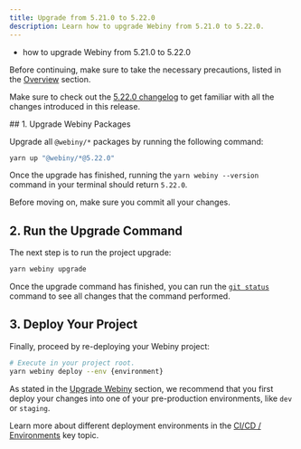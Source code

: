 ```yaml
---
title: Upgrade from 5.21.0 to 5.22.0
description: Learn how to upgrade Webiny from 5.21.0 to 5.22.0.
---
```



<Alert type="success" title="What you’ll learn">

- how to upgrade Webiny from 5.21.0 to 5.22.0

</Alert>

<Alert type="danger">

Before continuing, make sure to take the necessary precautions, listed in the [Overview](../../release-notes/upgrade-webiny#-precaution-measures) section.

</Alert>

<Alert type="info">

Make sure to check out the [5.22.0 changelog](/docs/{version}/release-notes/5.22.0/changelog) to get familiar with all the changes introduced in this release.

</Alert>
## 1. Upgrade Webiny Packages

Upgrade all `@webiny/*` packages by running the following command:

```bash
yarn up "@webiny/*@5.22.0"
```

Once the upgrade has finished, running the `yarn webiny --version` command in your terminal should return `5.22.0`.

<Alert type="info">

Before moving on, make sure you commit all your changes.

</Alert>

## 2. Run the Upgrade Command

The next step is to run the project upgrade:

```bash
yarn webiny upgrade
```

Once the upgrade command has finished, you can run the [`git status`](https://git-scm.com/docs/git-status) command to see all changes that the command performed.

## 3. Deploy Your Project

Finally, proceed by re-deploying your Webiny project:

```bash
# Execute in your project root.
yarn webiny deploy --env {environment}
```

<Alert type="warning">

As stated in the [Upgrade Webiny](../../release-notes/upgrade-webiny#pre-production-environments-first) section, we recommend that you first deploy your changes into one of your pre-production environments, like `dev` or `staging`.

</Alert>

<Alert type="success">

Learn more about different deployment environments in the [CI/CD / Environments](../../core-development-concepts/ci-cd/environments) key topic.

</Alert>
